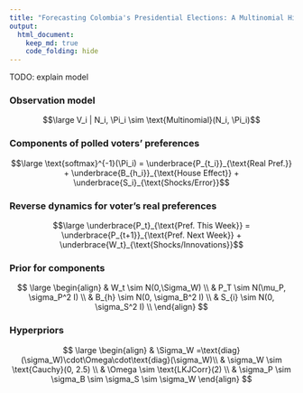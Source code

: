 ```yaml
---
title: "Forecasting Colombia's Presidential Elections: A Multinomial Hierarchical Dynamic Linear Model"
output:
  html_document:
    keep_md: true
    code_folding: hide
---
```


TODO: explain model

### Observation model

$$\large V_i | N_i, \Pi_i \sim \text{Multinomial}(N_i, \Pi_i)$$

### Components of polled voters' preferences

$$\large \text{softmax}^{-1}(\Pi_i) = \underbrace{P_{t_i}}_{\text{Real Pref.}} + \underbrace{B_{h_i}}_{\text{House Effect}} + \underbrace{S_i}_{\text{Shocks/Error}}$$

### Reverse dynamics for voter's real preferences

$$\large \underbrace{P_t}_{\text{Pref. This Week}} = \underbrace{P_{t+1}}_{\text{Pref. Next Week}} + \underbrace{W_t}_{\text{Shocks/Innovations}}$$

### Prior for components

$$ \large
\begin{align}
& W_t \sim N(0,\Sigma_W) \\
& P_T \sim N(\mu_P, \sigma_P^2 I) \\
& B_{h} \sim N(0, \sigma_B^2 I) \\
& S_{i} \sim N(0, \sigma_S^2 I) \\
\end{align}
$$

### Hyperpriors

$$ \large
\begin{align}
& \Sigma_W =\text{diag}(\sigma_W)\cdot\Omega\cdot\text{diag}(\sigma_W)\\
& \sigma_W \sim \text{Cauchy}(0, 2.5) \\
& \Omega \sim \text{LKJCorr}(2) \\
& \sigma_P \sim \sigma_B \sim \sigma_S \sim \sigma_W
\end{align}
$$